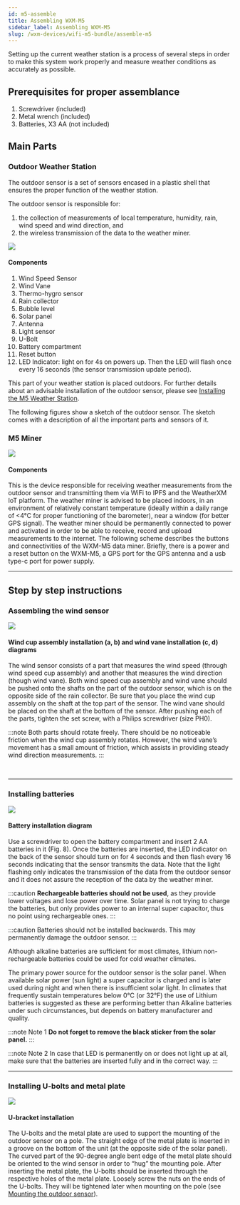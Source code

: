 ```yaml
---
id: m5-assemble
title: Assembling WXM-M5
sidebar_label: Assembling WXM-M5
slug: /wxm-devices/wifi-m5-bundle/assemble-m5
---
```



Setting up the current weather station is a process of several steps in order to make this system work properly
and measure weather conditions as accurately as possible.

## Prerequisites for proper assemblance

1. Screwdriver (included)
1. Metal wrench (included)
1. Batteries, X3 AA (not included)

## Main Parts

### Outdoor Weather Station

The outdoor sensor is a set of sensors encased in a plastic shell that ensures the proper function of the weather station.

The outdoor sensor is responsible for:

1. the collection of measurements of local temperature, humidity, rain, wind speed and wind direction, and
1. the wireless transmission of the data to the weather miner.

<section class="explanation two-columns">
  <img src={useBaseUrl("img/wxm-devices/wifi-m5-bundle/ws1000a_b-parts.svg")} />
  <div>
    <h4>Components</h4>
    <ol>
      <li>Wind Speed Sensor</li>
      <li>Wind Vane</li>
      <li>Thermo-hygro sensor</li>
      <li>Rain collector</li>
      <li>Bubble level</li>
      <li>Solar panel</li>
      <li>Antenna</li>
      <li>Light sensor</li>
      <li>U-Bolt</li>
      <li>Battery compartment</li>
      <li>Reset button</li>
      <li>LED Indicator: light on for 4s on powers up. Then the LED will flash once every 16 seconds (the sensor transmission update period).</li>
    </ol>
  </div>
</section>

This part of your weather station is placed outdoors.
For further details about an advisable installation of the outdoor sensor, please see [Installing the M5 Weather Station](/wxm-devices/wifi-m5-bundle/install-weather-station).

The following figures show a sketch of the outdoor sensor. The sketch comes with a description of all the important parts and sensors of it.


### M5 Miner

<section class="explanation">
  <img src={useBaseUrl("img/wxm-devices/wifi-m5-bundle/m5-contents.svg")} />
  <div>
    <h4>Components</h4>
    <p>
      This is the device responsible for receiving weather measurements from the outdoor sensor and transmitting them via WiFi to IPFS and the WeatherXM IoT platform.
      The weather miner is advised to be placed indoors, in an environment of relatively constant temperature (ideally within a daily range of &#60;4°C for proper functioning of the barometer),
      near a window (for better GPS signal). The weather miner should be permanently connected to power and activated in order to be able to receive, record and upload measurements to the internet.
      The following scheme describes the buttons and connectivities of the WXM-M5 data miner. Briefly, there is a power and a reset button on the WXM-M5, a GPS port for the GPS antenna and a usb type-c port for power supply.
    </p>
  </div>
</section>

<hr/>

## Step by step instructions

### Assembling the wind sensor

<section class="explanation">
  <img src={useBaseUrl("img/wxm-devices/wifi-m5-bundle/ws1000-wind-vane-assembly.svg")} />
  <div>
    <h4>Wind cup assembly installation (a, b) and wind vane installation (c, d) diagrams</h4>
    <p>The wind sensor consists of a part that measures the wind speed (through wind speed cup assembly)
      and another that measures the wind direction (though wind vane).
      Both wind speed cup assembly and wind vane should be pushed onto the shafts on the part of the outdoor sensor,
      which is on the opposite side of the rain collector. Be sure that you place the wind cup assembly on the shaft at the top part of the sensor.
      The wind vane should be placed on the shaft at the bottom of the sensor.
      After pushing each of the parts, tighten the set screw, with a Philips screwdriver (size PH0).
    </p>
  </div>
</section>

:::note
Both parts should rotate freely. There should be no noticeable friction when the wind cup assembly rotates.
However, the wind vane’s movement has a small amount of friction, which assists in providing steady wind direction measurements.
:::

<br/>
<hr/>

### Installing batteries

<div class="control">
  <img src={useBaseUrl("img/wxm-devices/wifi-m5-bundle/battery-installation.svg")} />
</div>

#### Battery installation diagram

Use a screwdriver to open the battery compartment and insert 2 AA batteries in it (Fig. 8).
Once the batteries are inserted, the LED indicator on the back of the sensor should turn on for 4 seconds
and then flash every 16 seconds indicating that the sensor transmits the data.
Note that the light flashing only indicates the transmission of the data from the outdoor sensor
and it does not assure the reception of the data by the weather miner.

:::caution
**Rechargeable batteries should not be used**, as they provide lower voltages and lose power over time.
Solar panel is not trying to charge the batteries, but only provides power to an internal super capacitor,
thus no point using rechargeable ones.
:::

:::caution
Batteries should not be installed backwards. This may permanently damage the outdoor sensor.
:::

Although alkaline batteries are sufficient for most climates, lithium non-rechargeable batteries could be used for cold weather climates.

The primary power source for the outdoor sensor is the solar panel. When available solar power (sun light) a super capacitor is charged
and is later used during night and when there is insufficient solar light.
In climates that frequently sustain temperatures below 0°C (or 32°F) the use of Lithium batteries is suggested
as these are performing better than Alkaline batteries under such circumstances, but depends on battery manufacturer and quality.

:::note Note 1
**Do not forget to remove the black sticker from the solar panel.**
:::


:::note Note 2
In case that LED is permanently on or does not light up at all,
make sure that the batteries are inserted fully and in the correct way.
:::

<hr/>

### Installing U-bolts and metal plate

<div class="control">
  <img src={useBaseUrl("img/wxm-devices/wifi-m5-bundle/u-bracket-installation.svg")} />
</div>

#### U-bracket installation

The U-bolts and the metal plate are used to support the mounting of the outdoor sensor on a pole.
The straight edge of the metal plate is inserted in a groove on the bottom of the unit (at the opposite side of the solar panel).
The curved part of the 90-degree angle bent edge of the metal plate should be oriented to the wind sensor in order to “hug” the mounting pole.
After inserting the metal plate, the U-bolts should be inserted through the respective holes of the metal plate.
Loosely screw the nuts on the ends of the U-bolts. They will be tightened later when mounting on the pole (see [Mounting the outdoor sensor](/wxm-devices/wifi-m5-bundle/install-weather-station#mounting-the-outdoor-sensor)).

<br/>
